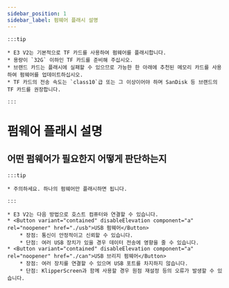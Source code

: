 ```yaml
---
sidebar_position: 1
sidebar_label: 펌웨어 플래시 설명
---
```


    :::tip

    * E3 V2는 기본적으로 TF 카드를 사용하여 펌웨어를 플래시합니다.
    * 용량이 `32G` 이하인 TF 카드를 준비해 주십시오.
    * 브랜드 카드는 플래시에 실패할 수 있으므로 가능한 한 아래에 추천된 메모리 카드를 사용하여 펌웨어를 업데이트하십시오.
    * TF 카드의 전송 속도는 `class10`급 또는 그 이상이어야 하며 SanDisk 등 브랜드의 TF 카드를 권장합니다.

    :::

# 펌웨어 플래시 설명


## 어떤 펌웨어가 필요한지 어떻게 판단하는지

    :::tip

    * 주의하세요. 하나의 펌웨어만 플래시하면 됩니다.

    :::
    
    * E3 V2는 다음 방법으로 호스트 컴퓨터와 연결할 수 있습니다.
    * <Button variant="contained" disableElevation component="a" rel="noopener" href="./usb">USB 펌웨어</Button>
        * 장점: 통신이 안정적이고 신뢰할 수 있습니다.
        * 단점: 여러 USB 장치가 있을 경우 데이터 전송에 영향을 줄 수 있습니다.
    * <Button variant="contained" disableElevation component="a" rel="noopener" href="./can">USB 브리지 펌웨어</Button>
        * 장점: 여러 장치를 연결할 수 있으며 USB 포트를 차지하지 않습니다.
        * 단점: KlipperScreen과 함께 사용할 경우 원점 재설정 등의 오류가 발생할 수 있습니다.
